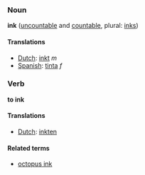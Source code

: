 ===Noun===
'''ink''' ([[uncountable]] and [[countable]], plural: [[inks]])

====Translations====
*[[Dutch]]: [[inkt]] ''m''
*[[Spanish]]: [[tinta]] ''f''

===Verb===
'''to ink'''

====Translations====
*[[Dutch]]: [[inkten]]

====Related terms====
*[[octopus ink]]